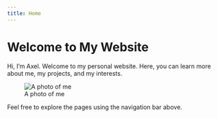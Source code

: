 ```yaml
---
title: Home
---
```


# Welcome to My Website

Hi, I'm Axel. Welcome to my personal website. Here, you can learn more about me, my projects, and my interests.

![A photo of me](images/my-photo.jpg)

Feel free to explore the pages using the navigation bar above.

